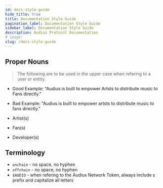 ```yaml
---
id: docs-style-guide
hide_title: true
title: Documentation Style Guide
pagination_label: Documentation Style Guide
sidebar_label: Documentation Style Guide
description: Audius Protocol Documentation
# image:
slug: /docs-style-guide
---
```


## Proper Nouns

> The following are to be used in the upper case when refering to a user or entity.

- Good Example: "Audius is built to empower Artsts to distribute music to Fans directly."
- Bad Example: "Audius is built to empower artsts to distribute music to fans directly."

- Artist(s)
- Fan(s)
- Developer(s)

## Terminology

- `onchain` - no space, no hyphen
- `offchain` - no space, no hyphen
- `$AUDIO` - when refering to the Audius Network Token, always include `$` prefix and capitalize all
  letters
